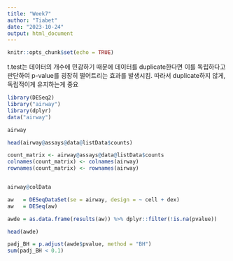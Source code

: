 ---
title: "Week7"
author: "Tiabet"
date: "2023-10-24"
output: html_document
---

```{r setup, include=FALSE}
knitr::opts_chunk$set(echo = TRUE)
```

t.test는 데이터의 개수에 민감하기 때문에
데이터를 duplicate한다면 이를 독립하다고 판단하여
p-value를 굉장히 떨어트리는 효과를 발생시킴.
따라서 duplicate하지 않게, 독립적이게 유지하는게 중요

```{r}
library(DESeq2)
library("airway")
library(dplyr)
data("airway")

airway

head(airway@assays@data@listData$counts)

count_matrix <- airway@assays@data@listData$counts
colnames(count_matrix) <- colnames(airway)
rownames(count_matrix) <- rownames(airway)


airway@colData

aw   = DESeqDataSet(se = airway, design = ~ cell + dex)
aw   = DESeq(aw)

awde = as.data.frame(results(aw)) %>% dplyr::filter(!is.na(pvalue))

head(awde)

padj_BH = p.adjust(awde$pvalue, method = "BH")
sum(padj_BH < 0.1)
```